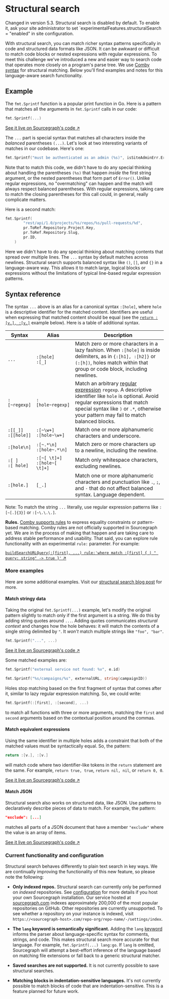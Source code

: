 # Structural search

<Callout type="note"> Changed in version 5.3. Structural search is disabled by default. To enable it, ask your site administrator to set `experimentalFeatures.structuralSearch = "enabled" in site configuration.</Callout>

With structural search, you can match richer syntax patterns specifically in code and structured data formats like JSON. It can be awkward or difficult to match code blocks or nested expressions with regular expressions. To meet this challenge we've introduced a new and easier way to search code that operates more closely on a program's parse tree. We use [Comby syntax](https://comby.dev/docs/syntax-reference) for structural matching. Below you'll find examples and notes for this language-aware search functionality.

## Example

The `fmt.Sprintf` function is a popular print function in Go. Here is a pattern that matches all the arguments in `fmt.Sprintf` calls in our code:

```go
fmt.Sprintf(...)
```

[See it live on Sourcegraph's code ↗](https://sourcegraph.com/search?q=repo:%5Egithub%5C.com/sourcegraph/sourcegraph%24+fmt.Sprintf%28...%29&patternType=structural)

The `...` part is special syntax that matches all characters inside the _balanced_ parentheses `(...)`. Let's look at two interesting variants of
matches in our codebase. Here's one:

```go
fmt.Sprintf("must be authenticated as an admin (%s)", isSiteAdminErr.Error())
```

Note that to match this code, we didn't have to do any special thinking about handling the parentheses `(%s)` that happen _inside_ the first string argument, or the nested parentheses that form part of `Error()`. Unlike regular expressions, no "overmatching" can happen and the match will always respect balanced parentheses. With regular expressions, taking care to match the closing parentheses for this call could, in general, really complicate matters.

Here is a second match:

```go
fmt.Sprintf(
		"rest/api/1.0/projects/%s/repos/%s/pull-requests/%d",
		pr.ToRef.Repository.Project.Key,
		pr.ToRef.Repository.Slug,
		pr.ID,
	)
```

Here we didn't have to do any special thinking about matching contents that spread over multiple lines. The `...` syntax by default matches across newlines. Structural search supports balanced syntax like `()`, `[]`, and `{}` in a language-aware way. This allows it to match large, logical blocks or expressions without the limitations of typical line-based regular expression patterns.

## Syntax reference

The syntax `...` above is an alias for a canonical syntax `:[hole]`, where `hole` is a descriptive identifier for the matched content. Identifiers are useful when expressing that matched content should be equal (see the [`return :[v.], :[v.]`](#match-equivalent-expressions) example below). Here is a table of additional syntax.

|         Syntax          |              Alias               |                                                                                                                             Description                                                                                                                             |
| ----------------------- | -------------------------------- | ------------------------------------------------------------------------------------------------------------------------------------------------------------------------------------------------------------------------------------------------------------------- |
| `...`                   | `:[hole]`<br/>`:[_]`              | Match zero or more characters in a lazy fashion. When `:[hole]` is inside delimiters, as in `{:[h1], :[h2]}` or `(:[h])`, holes match within that group or code block, including newlines.                                                                          |
| `:[~regexp]`            | `:[hole~regexp]`                 | Match an arbitrary [regular expression](https://golang.org/s/re2syntax) `regexp`. A descriptive identifier like `hole` is optional. Avoid regular expressions that match special syntax like `)` or `.*`, otherwise your pattern may fail to match balanced blocks. |
| `:[[_]]`<br/>`:[[hole]]` | `:[~\w+]`<br/>`:[hole~\w+]`       | Match one or more alphanumeric characters and underscore.                                                                                                                                                                                                           |
| `:[hole\n]`             | `:[~.*\n]`<br/>`:[hole~.*\n]`     | Match zero or more characters up to a newline, including the newline.                                                                                                                                                                                               |
| `:[ ]`<br/>`:[ hole]`    | `:[~[ \t]+]`<br/>`:[hole~[ \t]+]` | Match only whitespace characters, excluding newlines.                                                                                                                                                                                                               |
| `:[hole.]`              | `[_.]`                           | Match one or more alphanumeric characters and punctuation like `.`, `;`, and `-` that do not affect balanced syntax. Language dependent.                                                                                                                            |

Note: To match the string `...` literally, use regular expression patterns like `:[~[.]{3}]` or `:[~\.\.\.]`.

**Rules.** [Comby supports rules](https://comby.dev/docs/advanced-usage) to express equality constraints or pattern-based matching. Comby rules are not officially supported in Sourcegraph yet. We are in the process of making that happen and are taking care to address stable performance and usability. That said, you can explore rule functionality with an experimental `rule:` parameter. For example:

[`buildSearchURLQuery(:[first], ...) rule:'where match :[first] { | " query: string" -> true }'` ↗](https://sourcegraph.com/search?q=repo:%5Egithub%5C.com/sourcegraph/sourcegraph%24+file:.ts+buildSearchURLQuery%28:%5Bfirst%5D%2C+...%29+rule:%27where+match+:%5Bfirst%5D+%7B+%7C+%22+query:+string%22+-%3E+true+%7D%27&patternType=structural)

### More examples

Here are some additional examples. Visit our [structural search blog post](https://about.sourcegraph.com/blog/going-beyond-regular-expressions-with-structural-code-search) for more.

#### Match stringy data

Taking the original `fmt.Sprintf(...)` example, let's modify the original pattern slightly to match only if the first argument is a string. We do this by adding string quotes around `...`. Adding quotes communicates _structural context_ and changes how the hole behaves: it will match the contents of a single string delimited by `"`. It _won't_ match multiple strings like `"foo", "bar"`.

```go
fmt.Sprintf("...", ...)
```

[See it live on Sourcegraph's code ↗](https://sourcegraph.com/search?q=repo:%5Egithub%5C.com/sourcegraph/sourcegraph%24+fmt.Sprintf%28%22...%22%2C+...%29&patternType=structural)

Some matched examples are:

```go
fmt.Sprintf("external service not found: %v", e.id)
```

```go
fmt.Sprintf("%s/campaigns/%s", externalURL, string(campaignID))
```

Holes stop matching based on the first fragment of syntax that comes after it, similar to lazy regular expression matching. So, we could write:

```go
fmt.Sprintf(:[first], :[second], ...)
```

to match all functions with three or more arguments, matching the `first` and `second` arguments based on the contextual position around the commas.

#### Match equivalent expressions

Using the same identifier in multiple holes adds a constraint that both of the matched values must be syntactically equal. So, the pattern:

```go
return :[v.], :[v.]
```

will match code where two identifier-like tokens in the `return` statement are the same. For example, `return true, true`, `return nil, nil`, or `return 0, 0`.

[See it live on Sourcegraph's code ↗](https://sourcegraph.com/search?q=repo:%5Egithub%5C.com/sourcegraph/sourcegraph%24+lang:go+return+:%5Bv.%5D%2C+:%5Bv.%5D&patternType=structural)

#### Match JSON

Structural search also works on structured data, like JSON. Use patterns to declaratively describe pieces of data to match. For example, the pattern:

```json
"exclude": [...]
```

matches all parts of a JSON document that have a member `"exclude"` where the value is an array of items.

[See it live on Sourcegraph's code ↗](https://sourcegraph.com/search?q=repo:%5Egithub%5C.com/sourcegraph/sourcegraph%24++%22exclude%22:+%5B...%5D+lang:json+file:tsconfig.json&patternType=structural)

### Current functionality and configuration

Structural search behaves differently to plain text search in key ways. We are continually improving the functionality of this new feature, so please note the following:

- **Only indexed repos.** Structural search can currently only be performed on _indexed_ repositories. See [configuration](/admin/search) for more details if you host your own Sourcegraph installation. Our service hosted at [sourcegraph.com](https://sourcegraph.com/search) indexes approximately 200,000 of the most popular repositories on GitHub. Other repositories are currently unsupported. To see whether a repository on your instance is indexed, visit `https://<sourcegraph-host>.com/repo-org/repo-name/-/settings/index`.

- **The `lang` keyword is semantically significant.** Adding the `lang` [keyword](/code_search/reference/queries) informs the parser about language-specific syntax for comments, strings, and code. This makes structural search more accurate for that language. For example, `fmt.Sprintf(...) lang:go`. If `lang` is omitted, Sourcegraph will attempt a best-effort inference of the language based on matching file extensions or fall back to a generic structural matcher.

- **Saved searches are not supported.** It is not currently possible to save structural searches.

- **Matching blocks in indentation-sensitive languages.** It's not currently possible to match blocks of code that are indentation-sensitive. This is a feature planned for future work.
